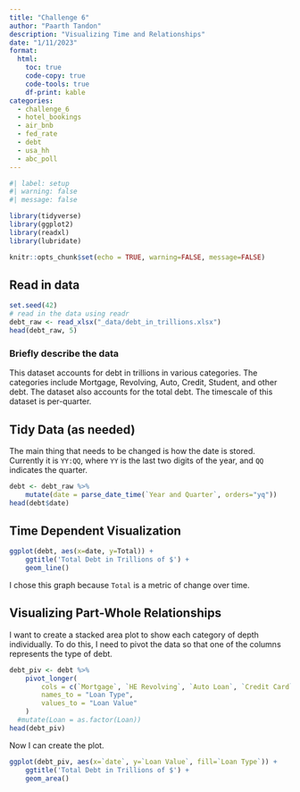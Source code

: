 ```yaml
---
title: "Challenge 6"
author: "Paarth Tandon"
description: "Visualizing Time and Relationships"
date: "1/11/2023"
format:
  html:
    toc: true
    code-copy: true
    code-tools: true
    df-print: kable
categories:
  - challenge_6
  - hotel_bookings
  - air_bnb
  - fed_rate
  - debt
  - usa_hh
  - abc_poll
---
```


```r
#| label: setup
#| warning: false
#| message: false

library(tidyverse)
library(ggplot2)
library(readxl)
library(lubridate)

knitr::opts_chunk$set(echo = TRUE, warning=FALSE, message=FALSE)
```

## Read in data

```r
set.seed(42)
# read in the data using readr
debt_raw <- read_xlsx("_data/debt_in_trillions.xlsx")
head(debt_raw, 5)
```

### Briefly describe the data

This dataset accounts for debt in trillions in various categories. The categories include Mortgage, Revolving, Auto, Credit, Student, and other debt. The dataset also accounts for the total debt. The timescale of this dataset is per-quarter.

## Tidy Data (as needed)

The main thing that needs to be changed is how the date is stored. Currently it is `YY:QQ`, where `YY` is the last two digits of the year, and `QQ` indicates the quarter. 

```r
debt <- debt_raw %>%
    mutate(date = parse_date_time(`Year and Quarter`, orders="yq"))
head(debt$date)
```

## Time Dependent Visualization

```r
ggplot(debt, aes(x=date, y=Total)) +
    ggtitle('Total Debt in Trillions of $') +
    geom_line()
```

I chose this graph because `Total` is a metric of change over time.

## Visualizing Part-Whole Relationships

I want to create a stacked area plot to show each category of depth individually. To do this, I need to pivot the data so that one of the columns represents the type of debt.

```r
debt_piv <- debt %>%
    pivot_longer(
        cols = c(`Mortgage`, `HE Revolving`, `Auto Loan`, `Credit Card`, `Student Loan`, `Other`),
        names_to = "Loan Type", 
        values_to = "Loan Value"
    )
  #mutate(Loan = as.factor(Loan))
head(debt_piv)
```

Now I can create the plot.

```r
ggplot(debt_piv, aes(x=`date`, y=`Loan Value`, fill=`Loan Type`)) +
    ggtitle('Total Debt in Trillions of $') +
    geom_area()
```
